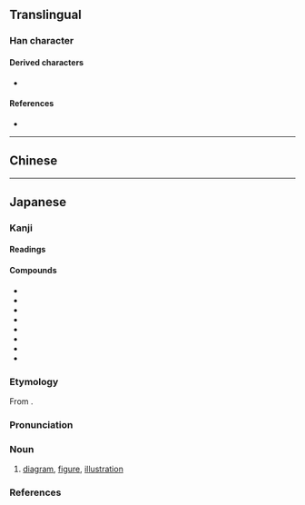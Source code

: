 {{also|圖|图}}
{{character info}}
==Translingual==
{{stroke order|strokes=7}}
{{Han simplified forms|圖|図|图}}

===Han character===
{{Han char|rn=31|rad=囗|as=04|sn=7|four=|canj=WYK|ids=⿴囗⿶丶义,⿴囗⿶⺀乂}}

====Derived characters====
* {{l|mul|[[𮡹]]}}

====References====
* {{Han ref|kx=0217.251|dkj=04734|dj=0445.130|hdz=10716.021|uh=56F3|ud=22259}}

----

==Chinese==
{{zh-see|圖|v}}

----

==Japanese==
{{ja-kanji forms|図|圖}}

===Kanji===
{{ja-kanji|grade=2|rs=囗04|kyu=圖}}

====Readings====
{{ja-readings
|goon=ず<づ
|kanon=と<と
|kun=はか-る
}}

====Compounds====
{{der-top|Compounds}}
* {{ja-r|図%書|と%しょ}}
* {{ja-r|地%図|ち%ず}}
* {{ja-r|図%会|ず%え}}
* {{ja-r|図%画|ず%が}}
* {{ja-r|図%形|ず%けい}}
* {{ja-r|図%表|ず%ひょう}}
* {{ja-r|合%図|あい%ず}}
* {{ja-r|図%鑑|ず%かん}}
{{der-bottom}}

===Etymology===
{{ja-kanjitab|ず|yomi=o}}
From {{bor|ja|ltc|-|sort=す'}} {{m|zh|圖|tr=du}}.

===Pronunciation===
{{ja-pron|yomi=goon|ず|acc=0|acc_ref=DJR,NHK}}

===Noun===
{{ja-noun|kyu=圖|ず|hhira=づ}}

# [[diagram]], [[figure]], [[illustration]]

===References===
<references/>